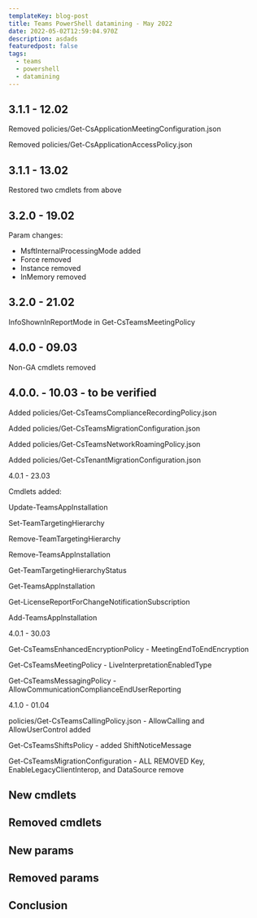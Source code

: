 ```yaml
---
templateKey: blog-post
title: Teams PowerShell datamining - May 2022
date: 2022-05-02T12:59:04.970Z
description: asdads
featuredpost: false
tags:
  - teams
  - powershell
  - datamining
---
```

## 3.1.1 - 12.02

Removed policies/Get-CsApplicationMeetingConfiguration.json

Removed policies/Get-CsApplicationAccessPolicy.json

## 3.1.1 - 13.02

Restored two cmdlets from above

## 3.2.0 - 19.02

Param changes:

* MsftInternalProcessingMode added
* Force removed
* Instance removed
* InMemory removed

## 3.2.0 - 21.02

InfoShownInReportMode in Get-CsTeamsMeetingPolicy

## 4.0.0 - 09.03

Non-GA cmdlets removed

## 4.0.0. - 10.03 - to be verified

Added policies/Get-CsTeamsComplianceRecordingPolicy.json

Added policies/Get-CsTeamsMigrationConfiguration.json

Added policies/Get-CsTeamsNetworkRoamingPolicy.json

Added policies/Get-CsTenantMigrationConfiguration.json

4.0.1 - 23.03

Cmdlets added:

Update-TeamsAppInstallation

Set-TeamTargetingHierarchy

Remove-TeamTargetingHierarchy

Remove-TeamsAppInstallation

Get-TeamTargetingHierarchyStatus

Get-TeamsAppInstallation

Get-LicenseReportForChangeNotificationSubscription

Add-TeamsAppInstallation

4.0.1 - 30.03

Get-CsTeamsEnhancedEncryptionPolicy - MeetingEndToEndEncryption

Get-CsTeamsMeetingPolicy - LiveInterpretationEnabledType

Get-CsTeamsMessagingPolicy - AllowCommunicationComplianceEndUserReporting

4.1.0 - 01.04

policies/Get-CsTeamsCallingPolicy.json - AllowCalling and AllowUserControl added

Get-CsTeamsShiftsPolicy - added ShiftNoticeMessage

Get-CsTeamsMigrationConfiguration - ALL REMOVED Key, EnableLegacyClientInterop, and DataSource remove









## New cmdlets



## Removed cmdlets



## New params



## Removed params



## Conclusion